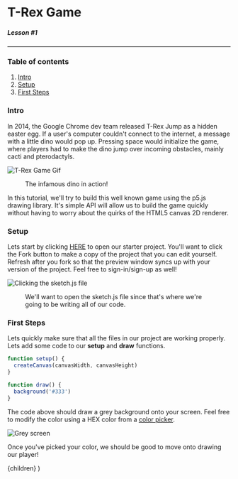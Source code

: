 
# T-Rex Game

##### Lesson #1

---

### Table of contents

1. [Intro](#intro)
2. [Setup](#setup)
3. [First Steps](#first-steps)

<h3 id="intro">Intro</h3>

In 2014, the Google Chrome dev team released T-Rex Jump as a hidden easter egg.
If a user's computer couldn't connect to the internet, a message with a little
dino would pop up. Pressing space would initialize the game, where players
had to make the dino jump over incoming obstacles, mainly cacti and pterodactyls.

![T-Rex Game Gif](/static/pages/javascript/trexgame/trexgame.gif)

<figure>The infamous dino in action!</figure>

In this tutorial, we'll try to build this well known game using the p5.js drawing
library. It's simple API will allow us to build the game quickly without having
to worry about the quirks of the HTML5 canvas 2D renderer.

<h3 id="setup">Setup</h3>

Lets start by clicking [HERE](https://repl.it/@rlx310/P5-Boilerplate)
to open our starter project. You'll want to click the Fork button to
make a copy of the project that you can edit yourself. Refresh after
you fork so that the preview window syncs up with your version of the
project. Feel free to sign-in/sign-up as well!

![Clicking the sketch.js file](/static/pages/javascript/trexgame/sketch-js.png)

<figure>
  We'll want to open the sketch.js file since that's where we're going to be
  writing all of our code.
</figure>

<h3 id="first-steps">First Steps</h3>

Lets quickly make sure that all the files in our project are working properly.
Lets add some code to our **setup** and **draw** functions.

```js
function setup() {
  createCanvas(canvasWidth, canvasHeight)
}

function draw() {
  background('#333')
}
```

The code above should draw a grey background onto your screen. Feel free to
modify the color using a HEX color from a [color picker](https://www.google.com/search?q=color+picker).

![Grey screen](/static/pages/javascript/trexgame/grey-screen.png)

Once you've picked your color, we should be good to move onto drawing our player!

  <Layout next="/javascript/trexgame/lesson2">{children}</Layout>
)

